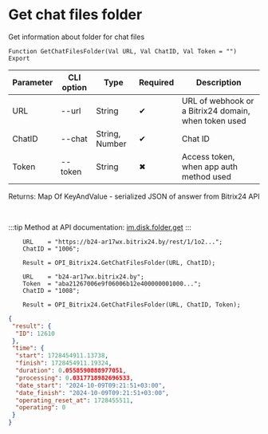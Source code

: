 ﻿---
sidebar_position: 20
---


# Get chat files folder
 Get information about folder for chat files



`Function GetChatFilesFolder(Val URL, Val ChatID, Val Token = "") Export`

  | Parameter | CLI option | Type | Required | Description |
  |-|-|-|-|-|
  | URL | --url | String | &#x2714; | URL of webhook or a Bitrix24 domain, when token used |
  | ChatID | --chat | String, Number | &#x2714; | Chat ID |
  | Token | --token | String | &#x2716; | Access token, when app auth method used |

  
  Returns:  Map Of KeyAndValue - serialized JSON of answer from Bitrix24 API

<br/>

:::tip
Method at API documentation: [im.disk.folder.get](https://dev.1c-bitrix.ru/learning/course/index.php?COURSE_ID=93&LESSON_ID=11483)
:::
<br/>


```bsl title="1C:Enterprise/OneScript code example"
    URL    = "https://b24-ar17wx.bitrix24.by/rest/1/1o2...";
    ChatID = "1006";

    Result = OPI_Bitrix24.GetChatFilesFolder(URL, ChatID);

    URL    = "b24-ar17wx.bitrix24.by";
    Token  = "aba21267006e9f06006b12e400000001000...";
    ChatID = "1008";

    Result = OPI_Bitrix24.GetChatFilesFolder(URL, ChatID, Token);
```
 



```json title="Result"
{
 "result": {
  "ID": 12610
 },
 "time": {
  "start": 1728454911.13738,
  "finish": 1728454911.19324,
  "duration": 0.0558590888977051,
  "processing": 0.0317718982696533,
  "date_start": "2024-10-09T09:21:51+03:00",
  "date_finish": "2024-10-09T09:21:51+03:00",
  "operating_reset_at": 1728455511,
  "operating": 0
 }
}
```
